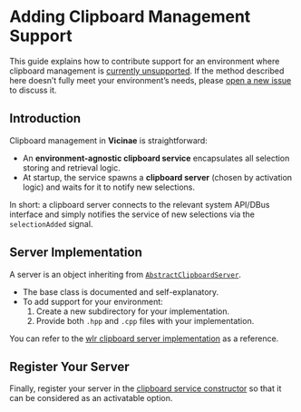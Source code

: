 # Adding Clipboard Management Support

This guide explains how to contribute support for an environment where clipboard management is [currently unsupported](/clipboard#environment-support).
If the method described here doesn’t fully meet your environment’s needs, please [open a new issue](https://github.com/vicinaehq/vicinae/issues/new) to discuss it.

## Introduction

Clipboard management in **Vicinae** is straightforward:

- An **environment-agnostic clipboard service** encapsulates all selection storing and retrieval logic.
- At startup, the service spawns a **clipboard server** (chosen by activation logic) and waits for it to notify new selections.

In short: a clipboard server connects to the relevant system API/DBus interface and simply notifies the service of new selections via the `selectionAdded` signal.

## Server Implementation

A server is an object inheriting from [`AbstractClipboardServer`](https://github.com/vicinaehq/vicinae/blob/main/vicinae/src/services/clipboard/clipboard-server.hpp).

- The base class is documented and self-explanatory.
- To add support for your environment:
  1. Create a new subdirectory for your implementation.
  2. Provide both `.hpp` and `.cpp` files with your implementation.

You can refer to the [wlr clipboard server implementation](https://github.com/vicinaehq/vicinae/tree/main/vicinae/src/services/clipboard/wlr) as a reference.

## Register Your Server

Finally, register your server in the [clipboard service constructor](https://github.com/vicinaehq/vicinae/blob/3d3a7236d2318e9fea280cc03c948014b97aae6a/vicinae/src/services/clipboard/clipboard-service.cpp#L519) so that it can be considered as an activatable option.

